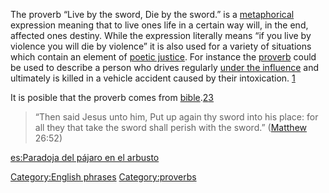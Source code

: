 The proverb “Live by the sword, Die by the sword.” is a [[metaphor]]ical expression meaning that to live ones life in a certain way will, in the end, affected ones destiny. While the expression literally means “if you live by violence you will die by violence” it is also used for a variety of situations which contain an element of [[poetic justice]]. For instance the [[proverb]] could be used to describe a person who drives regularly [[Driving under the influence|under the influence]] and ultimately is killed in a vehicle accident caused by their intoxication. [http://www.urbandictionary.com/define.php?term=live+by+the+sword%2C+die+by+the+sword]

It is posible that the proverb comes from [[bible]].[http://www.phrases.org.uk/bulletin_board/19/messages/26.html][http://www.idiomsite.com/livebythe.htm]

<blockquote>
“Then said Jesus unto him, Put up again thy sword into his place: for all they that take the sword shall perish with the sword.” ([[Matthew the Evangelist|Matthew]] 26:52)
</blockquote>
[[Category:English phrases]]
[[Category:proverbs]]

{{vocab-stub}}

[[es:Paradoja del pájaro en el arbusto]]